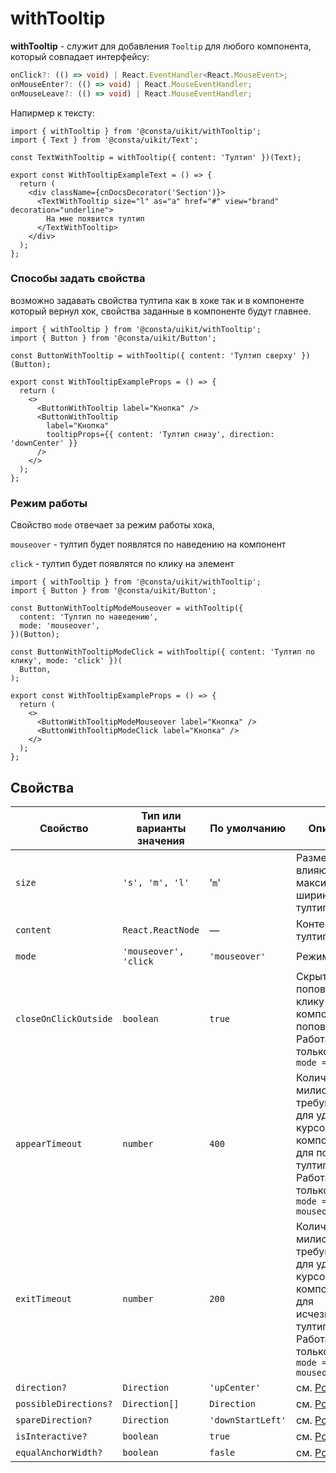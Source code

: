 
# withTooltip

**withTooltip** - служит для добавления `Tooltip` для любого компонента, который совпадает интерфейсу:

```ts
onClick?: (() => void) | React.EventHandler<React.MouseEvent>;
onMouseEnter?: (() => void) | React.MouseEventHandler;
onMouseLeave?: (() => void) | React.MouseEventHandler;
```

Напирмер к тексту:

```tsx
import { withTooltip } from '@consta/uikit/withTooltip';
import { Text } from '@consta/uikit/Text';

const TextWithTooltip = withTooltip({ content: 'Тултип' })(Text);

export const WithTooltipExampleText = () => {
  return (
    <div className={cnDocsDecorator('Section')}>
      <TextWithTooltip size="l" as="a" href="#" view="brand" decoration="underline">
        На мне появится тултип
      </TextWithTooltip>
    </div>
  );
};
```

<WithTooltipExampleText />

### Способы задать свойства

возможно задавать свойства тултипа как в хоке так и в компоненте который вернул хок,
свойства заданные в компоненте будут главнее.

```tsx
import { withTooltip } from '@consta/uikit/withTooltip';
import { Button } from '@consta/uikit/Button';

const ButtonWithTooltip = withTooltip({ content: 'Тултип сверху' })(Button);

export const WithTooltipExampleProps = () => {
  return (
    <>
      <ButtonWithTooltip label="Кнопка" />
      <ButtonWithTooltip
        label="Кнопка"
        tooltipProps={{ content: 'Тултип снизу', direction: 'downCenter' }}
      />
    </>
  );
};
```

<WithTooltipExampleProps />

### Режим работы

Свойство `mode` отвечает за режим работы хока,

`mouseover` - тултип будет появлятся по наведению на компонент

`click` - тултип будет появлятся по клику на элемент

```tsx
import { withTooltip } from '@consta/uikit/withTooltip';
import { Button } from '@consta/uikit/Button';

const ButtonWithTooltipModeMouseover = withTooltip({
  content: 'Тултип по наведению',
  mode: 'mouseover',
})(Button);

const ButtonWithTooltipModeClick = withTooltip({ content: 'Тултип по клику', mode: 'click' })(
  Button,
);

export const WithTooltipExampleProps = () => {
  return (
    <>
      <ButtonWithTooltipModeMouseover label="Кнопка" />
      <ButtonWithTooltipModeClick label="Кнопка" />
    </>
  );
};
```

<WithTooltipExampleMode />

## Свойства

| Свойство              | Тип или варианты значения | По умолчанию      | Описание                                                                                                                                 |
| --------------------- | ------------------------- | ----------------- | ---------------------------------------------------------------------------------------------------------------------------------------- |
| `size`                | `'s', 'm', 'l'`           | '`m`'             | Размер, влияющий на максимальную ширину тултипа                                                                                          |
| `content`             | `React.ReactNode`         | —                 | Контент тултипа                                                                                                                          |
| `mode`                | `'mouseover', 'click`     | `'mouseover'`     | Режим работы                                                                                                                             |
| `closeOnClickOutside` | `boolean`                 | `true`            | Скрытие поповера по клику вне компонента и поповера. Работает только при `mode = click`                                                  |
| `appearTimeout`       | `number`                  | `400`             | Количество милисекунд требующихся для удержания курсора на компоненте, для появления тултипа. Работает только при `mode = mouseover`     |
| `exitTimeout`         | `number`                  | `200`             | Количество милисекунд требующихся для удержания курсора вне компонента, для исчезновения тултипа. Работает только при `mode = mouseover` |
| `direction?`          | `Direction`               | `'upCenter'`      | см. [Popover](?path=/docs/components-popover--popover-positioned-by-coords-story)                                                        |
| `possibleDirections?` | `Direction[]`             | `Direction`       | см. [Popover](?path=/docs/components-popover--popover-positioned-by-coords-story)                                                        |
| `spareDirection?`     | `Direction`               | `'downStartLeft'` | см. [Popover](?path=/docs/components-popover--popover-positioned-by-coords-story)                                                        |
| `isInteractive?`      | `boolean`                 | `true`            | см. [Popover](?path=/docs/components-popover--popover-positioned-by-coords-story)                                                        |
| `equalAnchorWidth?`   | `boolean`                 | `fasle`           | см. [Popover](?path=/docs/components-popover--popover-positioned-by-coords-story)                                                        |
